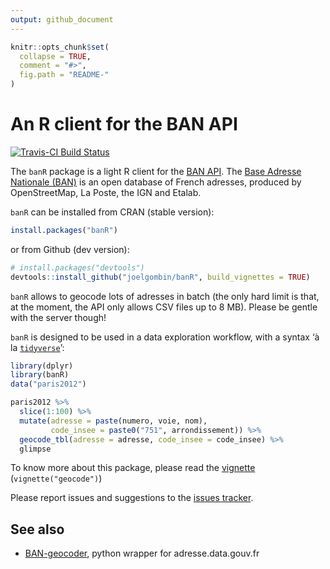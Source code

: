 ```yaml
---
output: github_document
---
```


<!-- README.md is generated from README.Rmd. Please edit that file -->

```r
knitr::opts_chunk$set(
  collapse = TRUE,
  comment = "#>",
  fig.path = "README-"
)
```

# An R client for the BAN API

[![Travis-CI Build Status](https://travis-ci.org/joelgombin/banR.svg?branch=master)](https://travis-ci.org/joelgombin/banR)

The `banR` package is a light R client for the [BAN API](https://adresse.data.gouv.fr/api/). The [Base Adresse Nationale (BAN)](https://adresse.data.gouv.fr/) is an open database of French adresses, produced by OpenStreetMap, La Poste, the IGN and Etalab. 

`banR` can be installed from CRAN (stable version):

```r
install.packages("banR")
```

or from Github (dev version):

```r
# install.packages("devtools")
devtools::install_github("joelgombin/banR", build_vignettes = TRUE)
```


`banR` allows to geocode lots of adresses in batch (the only hard limit is that, at the moment, the API only allows CSV files up to 8 MB). Please be gentle with the server though!

`banR` is designed to be used in a data exploration workflow, with a syntax 'à la [`tidyverse`](http://tidyverse.org)':

```r
library(dplyr)
library(banR)
data("paris2012")

paris2012 %>%
  slice(1:100) %>%
  mutate(adresse = paste(numero, voie, nom),
         code_insee = paste0("751", arrondissement)) %>% 
  geocode_tbl(adresse = adresse, code_insee = code_insee) %>%
  glimpse

```
To know more about this package, please read the [vignette](./inst/doc/geocode.md) (`vignette("geocode")`)

Please report issues and suggestions to the [issues tracker](https://github.com/joelgombin/banR/issues).

## See also

* [BAN-geocoder](https://github.com/atao/BAN-Geocoder), python wrapper for adresse.data.gouv.fr
